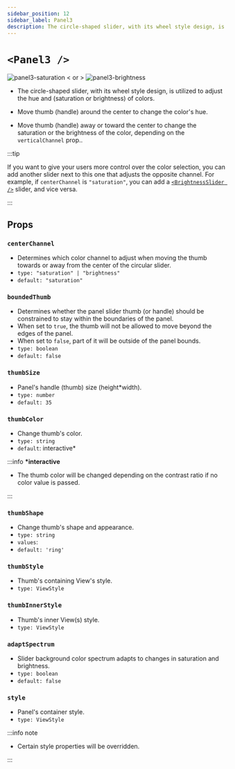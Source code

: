 ```yaml
---
sidebar_position: 12
sidebar_label: Panel3
description: The circle-shaped slider, with its wheel style design, is utilized to adjust the hue and saturation of colors.
---
```


# `<Panel3 />`

![panel3-saturation](../../../images/panel3-saturation.png) < or > ![panel3-brightness](../../../images/panel3-brightness.png)

- The circle-shaped slider, with its wheel style design, is utilized to adjust the hue and (saturation or brightness) of colors.

- Move thumb (handle) around the center to change the color's hue.

- Move thumb (handle) away or toward the center to change  the saturation or the brightness of the color, depending on the `verticalChannel` prop..

:::tip

If you want to give your users more control over the color selection, you can add another slider next to this one that adjusts the opposite channel. For example, if `centerChannel` is `"saturation"`, you can add a [`<BrightnessSlider />`](./BrightnessSlider) slider, and vice versa.

:::

## Props

### `centerChannel `

- Determines which color channel to adjust when moving the thumb towards or away from the center of the circular slider.
- `type: "saturation" | "brightness"`
- `default: "saturation"`

### `boundedThumb`

- Determines whether the panel slider thumb (or handle) should be constrained to stay within the boundaries of the panel.
- When set to `true`, the thumb will not be allowed to move beyond the edges of the panel.
- When set to `false`, part of it will be outside of the panel bounds.
- `type: boolean`
- `default: false`

### `thumbSize`

- Panel's handle (thumb) size (height\*width).
- `type: number`
- `default: 35`

### `thumbColor`

- Change thumb's color.
- `type: string`
- `default`: interactive\*

:::info **\*interactive**

- The thumb color will be changed depending on the contrast ratio if no color value is passed.

:::

### `thumbShape`

- Change thumb's shape and appearance.
- `type: string`
- `values`: <shapes/>
- `default: 'ring'`

### `thumbStyle`

- Thumb's containing View's style.
- `type: ViewStyle`

### `thumbInnerStyle`

- Thumb's inner View(s) style.
- `type: ViewStyle`


<RenderThumb />

### `adaptSpectrum`

- Slider background color spectrum adapts to changes in saturation and brightness.
- `type: boolean`
- `default: false`

### `style`

- Panel's container style.
- `type: ViewStyle`

:::info note

- Certain style properties will be overridden.

:::
